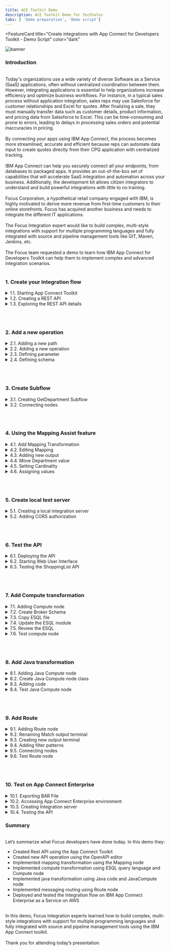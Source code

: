 ```yaml
---
title: ACE Toolkit Demo
description: ACE Toolkit Demo for TechSales
tabs: [ 'Demo preparation', 'Demo script']
---
```



<FeatureCard
  title="Create integrations with App Connect for Developers Toolkit - Demo Script"
  color="dark"
  >

![banner](./images/banner-ace-toolkit.jpg)

</FeatureCard>


<span id="place1"></span>

### **Introduction**
<br/>
Today's organizations use a wide variety of diverse Software as a Service (SaaS) applications, often without centralized coordination between them. However, integrating applications  is essential to help organizations increase efficiency and optimize business workflows. For instance, in a typical sales process without application integration, sales reps may use Salesforce for customer relationships and Excel for quotes. After finalizing a sale, they must manually transfer data such as customer details, product information, and pricing data from Salesforce to Excel. This can be time-consuming and prone to errors, leading to delays in processing sales orders and potential inaccuracies in pricing.
<br/><br/>
By connecting your apps using IBM App Connect, the process becomes more streamlined, accurate and efficient because reps can automate data input to create quotes directly from their CPQ application with centralized tracking.
<br/><br/>
IBM App Connect can help you securely connect all your endpoints, from databases to packaged apps. It provides  an out-of-the-box set of capabilities that will accelerate  SaaS integration and automation across your business. Additionally, the development kit allows citizen integrators to understand and build powerful integrations with little to no training.
<br/><br/>
Focus Corporation, a hypothetical retail company engaged with IBM, is highly motivated to derive more revenue from first-time customers to their online storefronts. Focus has acquired another business and needs to integrate the different IT applications.
<br/><br/>
The Focus Integration expert would like to build complex, multi-style integrations with support for multiple programming languages and fully integrated with source and pipeline management tools like GIT, Maven, Jenkins, etc. 
<br/><br/>
The Focus team requested a demo to learn how IBM App Connect for Developers Toolkit can help them to implement complex and advanced integration scenarios.
<br/><br/>


### **1. Create your Integration flow**

<details>
<summary>1.1. Starting App Connect Toolkit</summary><br/>

**Narration**

IBM App Connect is an industry-leading integration solution that connects any of your applications and data, no matter where they reside. With hundreds of prebuilt connectors and customizable templates, App Connect helps users of all skill levels rapidly connect Software as a Service (SaaS) applications and build integration flows.

The Focus team is looking for an advanced, fully customizable code platform. They would like to harness a lightweight, fast-performing engine that easily scales to support their growing needs. They need to enable support for multiple types of data integration, including event, application programming interfaces (APIs), services, sync/async, transactional batch processing and more. Focus Integration experts need to map data fields and transform data formats exchanged between applications, such as XML, JSON, CSV, EDIFACT, SWIFT and other industry protocols.

Because of that, they decided to explore IBM App Connect Enterprise for Developers (Toolkit). The Toolkit is an integrated development environment and graphical user interface based on the Eclipse platform. Focus Integration experts can use the IBM App Connect Enterprise Toolkit to build powerful integration applications, services, and APIs. And they can then deploy their integration solutions to the software run time, IBM App Connect Enterprise as a Service, containers, or a combination of those environments.

<hr/><br/>

**Action** &nbsp; 1.1.1.

Open your **App Connect Enterprise Toolkit** by clicking the icon on the Launchpad (MAC OS) or Desktop (Windows) or executing **ace toolkit** in terminal window.

  ![](images/start-toolkit-1.png)

<hr/><br/>


**Action** &nbsp; 1.1.2.

In the Workspace Launcher window, accept the default one. Click **Launch**.

  ![](images/start-toolkit-2.png)

<hr/><br/>


**Action** &nbsp; 1.1.3.

**Close** the *welcome page*.

  ![](images/start-toolkit-3.png)

***
</details>


<details>
<summary>1.2. Creating a REST API</summary><br/>

**Narration**

From the Integration Development perspective, Focus Integration experts can create all manner of integration flows, as well as manage connectivity between services and endpoints.

The Focus team would like to explore how easy is to create an API flow that implements different types of message transformation.

App Connect provides a specific type of project to support REST API implementations, which can either be based upon a Swagger (v2) specification document or an OpenAPI (v3) specification document. REST APIs can be authored and deployed from the IBM App Connect Enterprise Toolkit.

Let's see how easy is to create a REST API using the Toolkit. The Focus team will create a REST API from an existing OpenAPI v3 document.

<hr/><br/>

**Action** &nbsp; 1.2.1.

From the Application Development view click the **New...** hyperlink at the top right (A) and from the menu which appears, click on **REST API** (B).

  ![](images/create-rest-1.png)

<hr/><br/>


**Action** &nbsp; 1.2.2.

Type the Name **ShoppingListAPI** (A) and switch the radio button to the option labelled “**Import resources and operations defined in a REST API document**" (B) then click **Next** (C).

  ![](images/create-rest-2.png)

<hr/><br/>


**Action** &nbsp; 1.2.3.

You will be asked to import an OpenAPI 3 document either from the file system or your workspace. Using the radio button to “**Select from your workspace**” (A), select **ShoppingListAPI.json** from the json folder in the **HelperFiles** project (B) (note: if you don't see the HelperFiles project, maybe you forgot to import this project in the Demo Preparation part). Click **Next** (C).

  ![](images/create-rest-3.png)

<hr/><br/>


**Action** &nbsp; 1.2.4.

Click **Finish**.

  ![](images/create-rest-4.png)


***
</details>


<details>
<summary>1.3. Exploring the REST API details</summary><br/>

**Narration**

The Focus team created the REST API and they can see a summary page displaying details about the API such as its title and base URL. The next section down entitled Resources and Operations lists the operations in bright colors.

Focus developers can easily edit the API Document using the OpenAPI editor interface.

<hr/><br/>

**Action** &nbsp; 1.3.1.

Show the **API Details** (A) and **Resources and Operations** (B) sections.

  ![](images/api-doc-1.png)

<hr/><br/>


**Action** &nbsp; 1.3.2.

Click on **Edit API Document in OpenAPI editor**.

  ![](images/api-doc-2.png)

<hr/><br/>


**Action** &nbsp; 1.3.3.

If necessary, accept the incoming network connections.

  ![](images/api-doc-3.png)

<hr/><br/>


**Action** &nbsp; 1.3.4.

Show the *OpenAPI Editor*.

  ![](images/api-doc-4.png)


***
</details>

<br/><br/>

### **2. Add a new operation**

<details>
<summary>2.1. Adding a new path</summary><br/>

**Narration**

The Integration experts decided to create a new API operation to list the products of a specific department.

<hr/><br/>


**Action** &nbsp; 2.1.1.

On the **Path** section, on left menu, click on the **Plus** button.

  ![](images/new-path-1.png)

<hr/><br/>


**Action** &nbsp; 2.1.2.

Enter **/shoppinglist/{department}** as the new *Path* (A). You are welcome to enter a *summary* (B) and *description* (C). Then click **Add** (D).

  ![](images/new-path-2.png)


***
</details>

<details>
<summary>2.2. Adding a new operation</summary><br/>

**Narration**

They go ahead and create a new path with the GET operation in the ShoppingListAPI.

<hr/><br/>


**Action** &nbsp; 2.2.1.

On the **Operations** section of the new path, click on the **Plus** button.

  ![](images/new-oper-1.png)

<hr/><br/>


**Action** &nbsp; 2.2.2.

Select the **get** verb (A) and click **Add** (B).

  ![](images/new-oper-2.png)


***
</details>

<details>
<summary>2.3. Defining parameter</summary><br/>

**Narration**

This new path will receive the product department as parameter in the path request.

<hr/><br/>


**Action** &nbsp; 2.3.1.

Scroll down to see the *Parameter* section (A) and click **Add** button (B).

  ![](images/def-param-1.png)

<hr/><br/>


**Action** &nbsp; 2.3.2.

Enter **department** as *Parameter name* (A) and select **path** in *Located In* field (B).

  ![](images/def-param-2.png)

<hr/><br/>


**Action** &nbsp; 2.3.3.

Scroll down to see the checkbox list and select **Required** field (A). Then click **Add** (B).

  ![](images/def-param-3.png)

***
</details>


<details>
<summary>2.4. Defining schema</summary><br/>

**Narration**

Focus developers define the schema of the parameter as a simple string.

Great, Focus’ developers successfully created a new operation in the ShoppingListAPI!

<hr/><br/>


**Action** &nbsp; 2.4.1.

Scroll down to see the *Schema* section and type **department** as *Title* (A) and select **string** as *Type* (B).

  ![](images/def-schema-1.png)

<hr/><br/>


**Action** &nbsp; 2.4.2.

Scroll up and click **Save**.

  ![](images/def-schema-2.png)

<hr/><br/>


**Action** &nbsp; 2.4.3.

**Close** the OpenAPI editor.

***
</details>


<br/><br/>

### **3. Create Subflow**
<details>
<summary>3.1. Creating GetDepartment Subflow</summary><br/>

**Narration**

With IBM App Connect it is really simple to implement the logic of your API operation. The Focus team can easily create a subflow to do it!

<hr/><br/>


**Action** &nbsp; 3.1.1.

Back to the ShoppingListAPI description, open the **/shoppinglist/{department}** section.

  ![](images/create-subflow-1.png)

<hr/><br/>


**Action** &nbsp; 3.1.2.

Click **Create subflow**.

  ![](images/create-subflow-2.png)

***
</details>


<details>
<summary>3.2. Connecting nodes</summary><br/>

**Narration**

Here the Focus team has their subflow. A message flow is a sequence of processing steps that run in the integration runtime when an input message is received. You define a message flow by including a number of message flow nodes, each of which represents a set of actions that define a processing step.

In the flow editor, they can edit and change their flow. Message flows are created in the Toolkit using a drag and drop editor.

The flow is quite simple, consisting of only an Input and Output node. However, the Integration experts would like to explore how to do some message transformations. Let's see how simple is to do it!

<hr/><br/>

**Action** &nbsp; 3.2.1.

In the subflow, wire the **Input** node to the **Output** node (the *out* terminal of the *Input* node will be wired to the *in* terminal of the *Output* node)

  ![](images/connect-nodes-1.png)


***
</details>

<br/><br/>


### **4. Using the Mapping Assist feature**
<details>
<summary>4.1. Add Mapping Transformation</summary><br/>

**Narration**

First, they decided to explore the Mapping transformation.

<hr/><br/>


**Action** &nbsp; 4.1.1.

Open the **Transformation** section in the Palette.

  ![](images/add-mapping-1.png)

<hr/><br/>


**Action** &nbsp; 4.1.2.

Drag and drop a **Mapping** node on to the wire and its terminals will be connected for you (the out terminal of the Input node will be wired to the in terminal of the Mapping node, and the out terminal of the Mapping node will be wired to the in terminal of the Output node).

  ![](images/add-mapping-2.png)

***
</details>


<details>
<summary>4.2. Editing Mapping</summary><br/>

**Narration**

With a mapping, they can use the Graphical Data Mapping editor to take input (source) objects and transform them before they save the resulting output (target) objects.

<hr/><br/>


**Action** &nbsp; 4.2.1.

Double-click the **Mapping** node.

  ![](images/edit-mapping-1.png)

<hr/><br/>


**Action** &nbsp; 4.2.2.

Leave the default settings and click **Finish**.

  ![](images/edit-mapping-2.png)


***
</details>

<details>
<summary>4.3. Adding new output</summary><br/>

**Narration**

Initially, they will change the output object to use the Item JSON type.

<hr/><br/>


**Action** &nbsp; 4.3.1.

Click on “**Add an output object**” button.

  ![](images/new-output-1.png)

<hr/><br/>


**Action** &nbsp; 4.3.2.

On the “Select a map output” option, open (double click) the **ShoppingListAPI** (A), open the **JSON Types** (B) and select **Item - Rest API model** (C), then click **OK** (D).

  ![](images/new-output-2.png)


<hr/><br/>


**Action** &nbsp; 4.3.3.

Select the original **Message Assembly** (A), right click and select **delete** (B) (or press delete on your keyboard).

  ![](images/new-output-3.png)


***
</details>

<details>
<summary>4.4. Move Department value</summary><br/>

**Narration**

The input objects are shown on the left side of the canvas, and the output objects are shown on the right side. You can create connections between the input and output elements by clicking one element, and dragging the mouse to the element that you want to connect to.

The Focus team can easily link the Department input parameter to the Department parameter of Item JSON Type.

<hr/><br/>


**Action** &nbsp; 4.4.1.

Expand the **JSON** message assembly on the right (A), then expand the **Data** section underneath (B). Notice that department is listed as a *parameter* (C).

  ![](images/move-dept-1.png)

<hr/><br/>


**Action** &nbsp; 4.4.2.

On the left Message Assembly, open the **LocalEnvironment > REST > Input > Parameters**.

  ![](images/move-dept-2.png)


<hr/><br/>


**Action** &nbsp; 4.4.3.

Right-click the **department** entry (A) and select **Quick Link to Output** (B).

  ![](images/move-dept-3.png)

<hr/><br/>


**Action** &nbsp; 4.4.4.

In the dialog, scroll down and expand **Data : Item [1..1]** (A) and select **department:string [1..1]** (B).

  ![](images/move-dept-4.png)


***
</details>

<details>
<summary>4.5. Setting Cardinality</summary><br/>

**Narration**

They use the Quick Fix capability to solve the cardinality issue of the new mapping.

<hr/><br/>


**Action** &nbsp; 4.5.1.

Hover the mouse over the **Quick Fix** (light bulb) icon of the new *Move* box (A) and click the "**Set cardinality to first index**” link (B).

  ![](images/quick-fix-1.png)


***
</details>

<details>
<summary>4.6. Assigning values</summary><br/>

**Narration**

Now, for demo purposes, they will use the assign function to define a hard coded value to the name and description fields.  In this demo, they decided to use the description field to just inform the type of transformation node that is processing the transformation, in this case the Mapping node.

Great, Focus’ developers successfully created a mapping transformation in the ShoppingListAPI!

<hr/><br/>


**Action** &nbsp; 4.6.1.

On the new Message Assembly JSON, drag and drop the **name** field to the left (A).  IBM App Connect Enterprise places an **Assign** action for this field (B). 

  ![](images/assign-values-1.png)

<hr/><br/>


**Action** &nbsp; 4.6.2.

Select the **Assign** action (A). Under the **Properties** for the Assign action, enter “**Caramel Candy Bars**” for the name value (B).

  ![](images/assign-values-2.png)


<hr/><br/>


**Action** &nbsp; 4.6.3.

Repeat the same steps for the description field: drag and drop the **description** field to the left (A).  IBM App Connect Enterprise places an **Assign** action for this field (B). 

  ![](images/assign-values-3.png)

<hr/><br/>


**Action** &nbsp; 4.6.4.

Select the **Assign** action (A). Under the **Properties** for the Assign action, enter “**Request has been processed by Mapping Node**” for the name value (B).

*Note: In this demo, we are using the description field to just inform the node that is processing the transformation.*

  ![](images/assign-values-4.png)


<hr/><br/>


**Action** &nbsp; 4.6.5.

Click **File > Save all**.

  ![](images/assign-values-5.png)

***
</details>


<br/><br/>

### **5. Create local test server**
<details>
<summary>5.1. Creating a local integration server</summary><br/>

**Narration**

At this stage, they are ready to test the API. To publish the API, first they need to create a local integration server.

<hr/><br/>


**Action** &nbsp; 5.1.1.

Right-click **Integration Servers** in the **Integration Explorer** tab (A) and select **Create a local Integration Server** (B).

  ![](images/local-server-1.png)

<hr/><br/>


**Action** &nbsp; 5.1.2.

Keep the default values and click **Finish**.

  ![](images/local-server-2.png)

<hr/><br/>



**Action** &nbsp; 5.1.3.

On the *Success* Dialog click **OK**.

  ![](images/local-server-3.png)

<br/>

***
</details>

<details>
<summary>5.2. Adding CORS authorization</summary><br/>

**Narration**

Next, they need to configure the server so that the HTTP listener is enabled for CORS. 

<hr/><br/>


**Action** &nbsp; 5.2.1.

Expand the **TEST_SERVER** directory under the **Independent Resources** folder (A) and double-click the **server.conf.yaml** file (B) to open it in the IBM App Connect Enterprise text editor to the right.

  ![](images/cors-auth-1.png)

<hr/><br/>


**Action** &nbsp; 5.2.2.

Scroll down to the **HTTPConnector** section and paste the code below:

```
CORSEnabled: true
CORSAllowOrigins: '*'
CORSAllowMethods: 'GET,HEAD,POST,PUT,PATCH,DELETE,OPTIONS'
CORSAllowHeaders: 'Accept,Accept-Language,Content-Language,Content-Type'
```

<br/>

  ![](images/cors-auth-2.png)

<hr/><br/>



**Action** &nbsp; 5.2.3.

**Save** the changes to the **server.conf.yaml** file or click **File** (A) > **Save All** (B).

  ![](images/cors-auth-3.png)

<hr/><br/>



**Action** &nbsp; 5.2.4.

Back to the *Integration Explorer* view, right-click the **TEST_SERVER** (A) and select **Restart** (B).

  ![](images/cors-auth-4.png)

<hr/><br/>



**Action** &nbsp; 5.2.5.

Click **OK** on the Success dialog again.

  ![](images/cors-auth-5.png)

<br/>

***
</details>

<br/><br/>

### **6. Test the API**
<details>
<summary>6.1. Deploying the API</summary><br/>

**Narration**

Now, they need to deploy the ShoppingListAPI to the new Local Integration server. They can do it, by dragging and dropping the API to the new server.

<hr/><br/>


**Action** &nbsp; 6.1.1.

Deploy the REST API which we created earlier named **ShoppingListAPI** (A), by dragging and dropping it from the Application Development view on to the **TEST_SERVER** Integration Server (B).

  ![](images/deploy-api-1.png)

<hr/><br/>


**Action** &nbsp; 6.1.2.

On the *Progress Information* dialog, click **Close**.

  ![](images/deploy-api-2.png)


***
</details>


<details>
<summary>6.2. Starting Web User Interface</summary><br/>

**Narration**

At this moment, the Focus Integration experts are ready to test the API. They start the Web User Interface.

<hr/><br/>

**Action** &nbsp; 6.2.1.

Right-click **TEST_SERVER** (A) and select **Start Web User Interface** (B). 

  ![](images/start-wui-1.png)

***
</details>


<details>
<summary>6.3. Testing the ShoppingList API</summary><br/>

**Narration**

Select the ShoppingListAPI and the new Get Department operation. Note they can use the Try it capability, and enter any product department, for example “Candies”.

Great, the subflow was invoked and our mapping transformation created a response with our hard coded values. The Focus team verified it is really simple to implement a mapping transformation using IBM App Connect.

<hr/><br/>

**Action** &nbsp; 6.3.1.

Click the **ShoppingListAPI** tile in the web user interface. 

  ![](images/test-api-1.png)

<hr/><br/>


**Action** &nbsp; 6.3.2.

Select the **GET /shoppinglist/{department}** operation on the left. 

  ![](images/test-api-2.png)

<hr/><br/>


**Action** &nbsp; 6.3.3.

Click the **Try it** tab.

  ![](images/test-api-3.png)


<hr/><br/>


**Action** &nbsp; 6.3.4.

Enter any **department** name (by now, we are not checking the department) such as **Candies** (A). Click **Send** (B).

  ![](images/test-api-4.png)

<hr/><br/>


**Action** &nbsp; 6.3.5.

Show the **Response body**. Show the assigned name and description fields.

  ![](images/test-api-5.png)

***
</details>

<br/><br/>


### **7. Add Compute transformation**
<details>
<summary>7.1. Adding Compute node</summary><br/>

**Narration**

The Focus developers heard about ESQL language. Extended Structured Query Language (ESQL) is a programming language based on Structured Query Language (SQL) that is typically used to work with databases. ESQL is extended to access and manipulate data in messages and databases.

They would like to see how to use ESQL to transform and enrich messages using the Compute node.  Because of it, they decided to explore the Compute node transformation.

<hr/><br/>


**Action** &nbsp; 7.1.1.

Back to the **getDepartment.subflow** (A), open again the Transformation menu and drag and drop a **Compute** node (B).

  ![](images/add-compute-1.png)

<hr/><br/>

**Action** &nbsp; 7.1.2.

Readjust the connections of the *Input* and *Output* nodes to connect to the *Compute* node (the *out* terminal of the *Input* node will be wired to the *in* terminal of the *Compute* node, and the *out* terminal of the *Compute* node will be wired to the *in* terminal of the *Output* node).

  ![](images/add-compute-2.png)

<hr/><br/>


**Action** &nbsp; 7.1.3.

Click on the **Compute** node (A). On the Compute node's properties change the *Compute mode* to be “**LocalEnvironment and Message**” (B).

  ![](images/add-compute-3.png)

<hr/><br/>

**Action** &nbsp; 7.1.4.

**Save** the subflow (you can safely ignore the red crosses on the Compute node - we will fix these up in the next step!).

  ![](images/add-compute-4.png)

***
</details>

<details>
<summary>7.2. Create Broker Schema</summary><br/>

**Narration**

To simplify the demo, they decided to reuse a pre-created ESQL file.

First, they need to create a Broker Schema to include the ESQL file. A broker schema is a symbol space that defines the scope of uniqueness of the names of resources defined within it.

<hr/><br/>


**Action** &nbsp; 7.2.1.

Right click the **ShoppingListAPI**  and choose **New > Broker Schema**.

  ![](images/broker-schema-1.png)

<hr/><br/>


**Action** &nbsp; 7.2.2.

Type **utils** as the Schema name (A) and click **Finish** (B).

  ![](images/broker-schema-2.png)

<hr/><br/>


**Action** &nbsp; 7.2.3.

On the *New Broker Schema* dialog, click **OK**.

  ![](images/broker-schema-3.png)


***
</details>

<details>
<summary>7.3. Copy ESQL file</summary><br/>

**Narration**

Next, Focus developers will copy the pre-created ESQL file to the broker schema folder.

<hr/><br/>

**Action** &nbsp; 7.3.1.

Switch to the Resource perspective using the menu **Window > Perspective > Open Perspective > Other…**

  ![](images/copy-esql-1.png)


<hr/><br/>

**Action** &nbsp; 7.3.2.

Choose **Resource** (A) and click **Open** (B).

  ![](images/copy-esql-2.png)

<hr/><br/>

**Action** &nbsp; 7.3.3.

Using the Project Explorer view, open the *HelperFiles* project and the **utils** folder, right click on the **Compute.esql** file (A) and select **Copy** (B).

  ![](images/copy-esql-3.png)

<hr/><br/>

**Action** &nbsp; 7.3.4.

On the **ShoppingListAPI** project, right click on the **utils** folder, and select **Paste**.

  ![](images/copy-esql-4.png)


<hr/><br/>

**Action** &nbsp; 7.3.5.

Switch back to the *Integration Development* perspective using the **Window > Perspective > Open Perspective > Integration Development** menu.

  ![](images/copy-esql-5.png)


***
</details>

<details>
<summary>7.4. Update the ESQL module</summary><br/>

**Narration**

Now, they just need to update the Compute node to use the new ESQL file. They will use a specific module of the ESQL file: the getDepartment.

<hr/><br/>

**Action** &nbsp; 7.4.1.

Return to the *getDepartment* subflow and click on **Compute** node again.

  ![](images/update-esql-1.png)


<hr/><br/>

**Action** &nbsp; 7.4.2.

On the Compute node's properties, you need to update the *ESQL module* property. Click **Browse** button.

  ![](images/update-esql-2.png)

<hr/><br/>

**Action** &nbsp; 7.4.3.

Select **{utils}:getDepartment_Compute** (A) and click **OK** (B).

  ![](images/update-esql-3.png)

<hr/><br/>

**Action** &nbsp; 7.4.4.

**Save** the subflow.

  ![](images/update-esql-4.png)

***
</details>

<details>
<summary>7.5. Review the ESQL</summary><br/>

**Narration**

Let's review the ESQL file. Focus developers can create and modify their ESQL code in the ESQL editor.

The ESQL code for each of your nodes is contained within a module in an ESQL file. Here they have a specific module for getDepartment operation.  The module is simple; just select the Item where the Department value equals the Department parameter.

All three items are hardcoded and created in the Initialise procedure. In a real scenario, this data should be retrieved from the Products database or Product system.

<hr/><br/>

**Action** &nbsp; 7.5.1.

**Double click** on the **Compute** node, to see the ESQL file.

  ![](images/review-esql-1.png)


<hr/><br/>

**Action** &nbsp; 7.5.2.

Show the **getDepartment_Compute Module**.

  ![](images/review-esql-2.png)

<hr/><br/>

**Action** &nbsp; 7.5.3.

Scroll down and show the **Initialise Procedure**.

  ![](images/review-esql-3.png)

<hr/><br/>

**Action** &nbsp; 7.5.4.

**Close** the ESQL file.

  ![](images/review-esql-4.png)


***
</details>

<details>
<summary>7.6. Test compute node</summary><br/>

**Narration**

At this moment, the Focus Integration experts are ready to test the new API. They just need to redeploy the API and use the Web User Interface again to test it.

Now, they will test using the three available departments: Candies, Snacks and Bakery.

Great, the subflow was invoked and our compute transformation created a response with our hard coded values. The Focus team verified how simple it is to use ESQL query language to implement message transformations.

<hr/><br/>

**Action** &nbsp; 7.6.1.

Re-deploy the REST API, by dragging and dropping the **ShoppingListAPI** again from the Application Development view on to the **TEST_SERVER** Integration Server.

  ![](images/test-compute-1.png)


<hr/><br/>

**Action** &nbsp; 7.6.2.

On the Progress Information dialog, click **Close**.

  ![](images/test-compute-2.png)

<hr/><br/>

**Action** &nbsp; 7.6.3.

On your browser, refresh the **Web User Interface** page.

<hr/><br/>

**Action** &nbsp; 7.6.4.

Open again the **ShoppingListAPI** (A), **GET /shoppinglist/{department}** (B), and **Try it** tab (C).

  ![](images/test-compute-4.png)

<hr/><br/>

**Action** &nbsp; 7.6.5.

Enter a **department** name (it could be Candies, Snacks or Bakery)  (A). Click **Send** (B).

*Note: You are welcome to try any of the three departments or try a different one to see the 404 Not Found message*.

  ![](images/test-compute-5.png)

<hr/><br/>

**Action** &nbsp; 7.6.6.

Show the **Response** body.

  ![](images/test-compute-6.png)


***
</details>

<br/><br/>

### **8. Add Java transformation**
<details>
<summary>8.1. Adding Java Compute node</summary><br/>

**Narration**

Great, now the Focus Developers would like to see how to use Java code to tailor the behavior of their integration messages.

They want to learn how to use the JavaCompute node to examine the content of an input message, transform a message, and build new messages.

Because of this, they decided to explore the JavaCompute node.

<hr/><br/>

**Action** &nbsp; 8.1.1.

Back to the *getDepartment.subflow*, open again the *Transformation* menu and drag and drop a **JavaCompute** node.

  ![](images/add-javacompute-1.png)

<hr/><br/>

**Action** &nbsp; 8.1.2.

Readjust the connections of the Input and output node to connect to the Java Compute node (the *out* terminal of the *Input* node will be wired to the *in* terminal of the *Java Compute* node, and the *out* terminal of the *Java Compute* node will be wired to the *in* terminal of the *Output* node).

  ![](images/add-javacompute-2.png)


***
</details>

<details>
<summary>8.2. Create Java Compute node class</summary><br/>

**Narration**

With the App Connect toolkit, they can use the same tool that they use to create Integration flow to create Java code. Alternatively, if they want to share Java classes across multiple solutions, they can store Java code in a shared library and refer to that library from one or more applications that contain message flows with JavaCompute nodes

However, the developers decided to try the Java Compute node class wizard to create template code to accelerate the development process. They selected the Modifying message class template, and in few seconds, they have a skeleton java code to manipulate and transform the integration message.

<hr/><br/>

**Action** &nbsp; 8.2.1.

*Double click* the **Java Compute** node.

  ![](images/create-javaclass-1.png)

<hr/><br/>

**Action** &nbsp; 8.2.2.

On the *New JavaCompute node class* dialog, accept the default values and click **Next**.

  ![](images/create-javaclass-2.png)

<hr/><br/>

**Action** &nbsp; 8.2.3.

Select **Modifying message class** template (A) and click **Next** (B).

  ![](images/create-javaclass-3.png)

<hr/><br/>

**Action** &nbsp; 8.2.4.

On the Java Settings view, accept the default values and click **Next**.

  ![](images/create-javaclass-4.png)

<hr/><br/>

**Action** &nbsp; 8.2.5.

Accept the default Project name and click **Finish**.

  ![](images/create-javaclass-5.png)


***
</details>

<details>
<summary>8.3. Adding code</summary><br/>

**Narration**

For this demo, they will only add a simple message code to create elements in the JSON message, for example add a new Apple Pie product item.

<hr/><br/>


**Action** &nbsp; 8.3.1.

On the *GetDepartment_JavaCompute* class, **copy and paste the code below**, below the *Add user code below* comment.
```
MbElement outRoot = outMessage.getRootElement();
MbElement outJsonRoot = outRoot.createElementAsLastChild(MbJSON.PARSER_NAME);
MbElement outJsonData = outJsonRoot.createElementAsLastChild(MbElement.TYPE_NAME, MbJSON.DATA_ELEMENT_NAME, null);
outJsonData.createElementAsLastChild(MbElement.TYPE_NAME_VALUE, "name", "Apple Pie");
outJsonData.createElementAsLastChild(MbElement.TYPE_NAME_VALUE, "department", "Bakery");
outJsonData.createElementAsLastChild(MbElement.TYPE_NAME_VALUE, "description", "Request has been processed by Java Compute Node.");
```

<br/>

  ![](images/add-code-1.png)

<hr/><br/>


**Action** &nbsp; 8.3.2.

To solve the imports issue, click on **Source > Organize Imports** menu.

  ![](images/add-code-2.png)

<hr/><br/>


**Action** &nbsp; 8.3.3.

Click **File > Save All**.

  ![](images/add-code-3.png)

<hr/><br/>


**Action** &nbsp; 8.3.4.

**Close** the Java class.

  ![](images/add-code-4.png)

***
</details>

<details>
<summary>8.4. Test Java Compute node</summary><br/>

**Narration**

At this moment, the Focus Integration experts are ready to test the new API using the JavaCompute node. They just need to redeploy the API and use the Web User Interface again to test it.

Now, they will test using the Bakery department only.

Great, the subflow was invoked and our java compute transformation created a response with our hard coded Apple Pie product. The Focus team verified how simple it is to use Java code to implement message transformation.

<hr/><br/>


**Action** &nbsp; 8.4.1.

Re-deploy the REST API, by dragging and dropping the **ShoppingListAPI** again from the Application Development view on to the **TEST_SERVER** Integration Server.

  ![](images/test-java-1.png)

<hr/><br/>


**Action** &nbsp; 8.4.2.

On the Progress Information dialog, click **Close**.

  ![](images/test-java-2.png)

<hr/><br/>


**Action** &nbsp; 8.4.3.

On your browser, **refresh** the *Web User Interface* page.

<hr/><br/>


**Action** &nbsp; 8.4.4.

Open again the **ShoppingListAPI** (A), **GET /shoppinglist/{department}** (B), **Try it** tab (C).

  ![](images/test-java-4.png)

<hr/><br/>


**Action** &nbsp; 8.4.5.

Enter **Bakery** as **department** name (A). Click **Send** (B).

  ![](images/test-java-5.png)

<hr/><br/>


**Action** &nbsp; 8.4.6

Show the **Response** body.

  ![](images/test-java-6.png)

***
</details>

<br/><br/>

### **9. Add Route**
<details>
<summary>9.1. Adding Route node</summary><br/>

**Narration**

Finally, they want to see how they can route messages through different paths in a message flow, based on the content of the message using a Route node.

Focus Integration experts decided to add a route node to route messages through all different transformation nodes based on the department parameter.  The idea is to redirect to Mapping node only messages to Candies department, redirect to Compute node only messages to Snacks department and redirect to Java node only messages to Bakery department.

Let's see how to do it!

<hr/><br/>


**Action** &nbsp; 9.1.1.

Back to the getDepartment subflow, open the **Routing** menu and drag and drop a **Route** node.

  ![](images/add-route-1.png)


<hr/><br/>

**Action** &nbsp; 9.1.2.

Delete all existing wiring and connect the **Input** node to the new **Route** node.

  ![](images/add-route-2.png)


***
</details>

<details>
<summary>9.2. Renaming Match output terminal</summary><br/>

**Narration**

Initially, they need to rename the existing Match output terminal to mapping. And connect this terminal with the Mapping node.

<hr/><br/>

**Action** &nbsp; 9.2.1.

Right click on **Route** node (A) and select **Rename Output Terminal** (B).

  ![](images/rename-terminal-1.png)

<hr/><br/>


**Action** &nbsp; 9.2.2

*On Select output terminal to rename* field, select **Match** (A). In the *Enter new name for the selected output terminal*, enter **mapping** (B). Then click **OK** (C).

  ![](images/rename-terminal-2.png)

<hr/><br/>


**Action** &nbsp; 9.2.3.

Wire the **mapping** output terminal from **Route** node to the **in** terminal of the **Mapping node**.

  ![](images/rename-terminal-3.png)


***
</details>

<details>
<summary>9.3. Creating new output terminal</summary><br/>

**Narration**

Second, they need to create two more output terminals to the compute and java transformation nodes. Connect these terminals to the Compute and JavaCompute nodes.

<hr/><br/>

**Action** &nbsp; 9.3.1.

Right click on **Route** node (A) and select **Add Output Terminal** (B).

  ![](images/new-terminal-1.png)

<hr/><br/>


**Action** &nbsp; 9.3.2.

Enter **compute** as the name of the new output terminal (A) and click **OK** (B).

  ![](images/new-terminal-2.png)

<hr/><br/>


**Action** &nbsp; 9.3.3.

Repeat the same steps to create the java terminal: Right click on **Route** node (A) and select **Add Output Terminal** (B).

  ![](images/new-terminal-3.png)

<hr/><br/>


**Action** &nbsp; 9.3.4.

Enter **java** as the name of the new output terminal (A) and click **OK** (B).

  ![](images/new-terminal-4.png)

<hr/><br/>


**Action** &nbsp; 9.3.5.

Wire the **compute** output terminal from **Route** node to the **in** terminal of the **Compute** node.

*Note: if you click the output terminals from Route, you will see a dialog to select the terminal that you want to wire.*

  ![](images/new-terminal-5.png)

<hr/><br/>


**Action** &nbsp; 9.3.6.

Repeat the same steps to wire the **java** output terminal from **Route** node to the **in** terminal of the **Java Compute** node.

*Note: if you click the output terminals from Route, you will see a dialog to select the terminal that you want to wire.*

  ![](images/new-terminal-6.png)

***
</details>

<details>
<summary>9.4. Adding filter patterns</summary><br/>

**Narration**

Great! Now, they are ready to define the filter table. The Route node uses XPath expressions to control processing.

Focus developers define the three XPath expressions, one for each transformation node.  The filter table map the XPath with the specific output terminal. The XPath is checking the department parameter value for each department.

<hr/><br/>

**Action** &nbsp; 9.4.1.

Click on the **Route** node.

  ![](images/filter-patterns-1.png)

<hr/><br/>


**Action** &nbsp; 9.4.2.

On the Filter table, click **Add** button.

  ![](images/filter-patterns-2.png)

<hr/><br/>


**Action** &nbsp; 9.4.3.

Enter **$LocalEnvironment/REST/Input/Parameters/department="Candies"** in the *Filter pattern* field (A) and select **mapping** as the *Routing output terminal* (B). Then click **OK** (C).

*Note: During the copy and paste you should have some issues with “ “,  because of that, we recommend typing the “ “ again in the Filter pattern field.*

  ![](images/filter-patterns-3.png)

<hr/><br/>


**Action** &nbsp; 9.4.4.

Click **Add** button again.

  ![](images/filter-patterns-4.png)

<hr/><br/>


**Action** &nbsp; 9.4.5.

Enter **$LocalEnvironment/REST/Input/Parameters/department="Snacks”** in the *Filter pattern* field (A) and select **compute** as the *Routing output terminal* (B). Then click **OK** (C).

*Note: During the copy and paste you should have some issues with “ “,  because of that, we recommend typing the “ “ again in the Filter pattern field.*

  ![](images/filter-patterns-5.png)

<hr/><br/>


**Action** &nbsp; 9.4.6.

Click **Add** button again.

  ![](images/filter-patterns-6.png)

<hr/><br/>


**Action** &nbsp; 9.4.7.

Enter **$LocalEnvironment/REST/Input/Parameters/department="Bakery”** in the *Filter pattern* field (A) and select **java** as the *Routing output terminal* (B). Then click **OK** (C).

*Note: During the copy and paste you should have some issues with “ “,  because of that, we recommend typing the “ “ again in the Filter pattern field.*

  ![](images/filter-patterns-7.png)

***
</details>

<details>
<summary>9.5. Connecting nodes</summary><br/>

**Narration**

Finally, the Focus team connects all the nodes to finalize the flow.

<hr/><br/>

**Action** &nbsp; 9.5.1.

Wire the *out* terminal of **Mapping**, **Compute** and **Java Compute** nodes to the *in* terminal of the **Output** node.

  ![](images/route-connect-1.png)

<hr/><br/>


**Action** &nbsp; 9.5.2.

Wire the *default* and *failure* terminal of **Route** node to the *in* terminal of the **Output** node.

  ![](images/route-connect-2.png)

<hr/><br/>


**Action** &nbsp; 9.5.3.

Click **File > Save All**.

  ![](images/route-connect-3.png)



***
</details>

<details>
<summary>9.6. Test Route node</summary><br/>

**Narration**

At this stage, the Focus Integration experts are ready to test the new API using the route node. They just need to redeploy the API and use the Web User Interface again to test it.

Now, they will test using all three departments: Candies, Bakery and Snacks.

Great, the subflow was invoked and  the message is routed through all different transformation nodes based on the department parameter.

<hr/><br/>


**Action** &nbsp; 9.6.1.

Re-deploy the REST API, by dragging and dropping the **ShoppingListAPI** again from the Application Development view on to the **TEST_SERVER** Integration Server.

  ![](images/test-route-1.png)

<hr/><br/>


**Action** &nbsp; 9.6.2.

On the Progress Information dialog, click **Close**.

  ![](images/test-route-2.png)

<hr/><br/>


**Action** &nbsp; 9.6.3.

On your browser, **refresh** the **Web User Interface** page.

<hr/><br/>


**Action** &nbsp; 9.6.4.

Open again the **ShoppingListAPI** (A), **GET /shoppinglist/{department}** (B), **Try it** tab (C).

  ![](images/test-java-4.png)

<hr/><br/>


**Action** &nbsp; 9.6.5.

Enter **Candies** (or Bakery, or Snacks) as **department** name (A). Click **Send** (B).

*Note: You are welcome to try any of the three departments.*

  ![](images/test-route-5.png)

<hr/><br/>


**Action** &nbsp; 9.6.6.

Show the **Response** body and show that each department is processed by different Transformation node (show the description field).

  ![](images/test-route-6.png)

***
</details>

<br/><br/>

### **10. Test on App Connect Enterprise**
<details>
<summary>10.1. Exporting BAR File</summary><br/>

**Narration**

At this stage, the Focus team is ready to deploy their Integration flow in an App Connect Server. They just need to generate a BAR (broker archive) file. The App Connect Enterprise server uses BAR files to save compiled message flows, libraries, and other elements critical to the Integration flow.

<hr/><br/>

**Action** &nbsp; 10.1.1.

Right click the **ShoppingListAPI** (A) and choose **New > BAR file** (B).

  ![](images/bar-file-1.png)

<hr/><br/>

**Action** &nbsp; 10.1.2.

On the *New Bar file* dialog, type **shoppinglist** as the bar file name (A) and click **Finish** (B).

  ![](images/bar-file-2.png)

<hr/><br/>

**Action** &nbsp; 10.1.3.

On the *Prepare screen*, mark the **REST APIs** checkbox (A). Check **Compile and in-line resources** (B). Click **Build and Save** (C).

  ![](images/bar-file-3.png)

<hr/><br/>

**Action** &nbsp; 10.1.4.

Now, a popup window displays *Operation completed successfully*. Click **OK**.

  ![](images/bar-file-4.png)

***
</details>

<details>
<summary>10.2. Accessing App Connect Enterprise environment</summary><br/>

**Narration**

IBM App Connect is an industry-leading integration solution that connects any of your applications and data, no matter where they reside. With hundreds of prebuilt connectors and customizable templates, App Connect helps users of all skill levels rapidly connect Software as a Service (SaaS) applications and build integration flows.

For this demo, Focus Corp is using a trial account of IBM App Connect Enterprise as a Service on AWS.

<hr/><br/>

**Action** &nbsp; 10.2.1.

In your email inbox (that you used to create the App Connect trial account), search for **IBM SaaS** (A), open the ”**Your IBM App Connect trial is ready**” email (B).

  ![](images/ace-access-1.png)

<hr/><br/>


**Action** &nbsp; 10.2.2.

Now, click the **Access trial** button.

  ![](images/ace-access-2.png)

<hr/><br/>


**Action** &nbsp; 10.2.3.

**Log in** with your App Connect *username* and *password*.

  ![](images/ace-access-3.png)

<hr/><br/>


**Action** &nbsp; 10.2.4

Use the Instance switcher to change to the **Dashboard** instance.

  ![](images/ace-access-4.png)

***
</details>

<details>
<summary>10.3. Creating Integration server</summary><br/>

**Narration**

Focus integration experts begin in the IBM App Connect Dashboard. Here they can administer integration servers and integration runtimes, which are deployed from the BAR files mentioned earlier. They want to deploy the Integration flow defined in the previous steps.

Because they need to deploy a simple integration, let’s select with the Quick start integration type.

Now they need to provide the BAR file. The BAR file contains all the resources that are needed to deploy an integration. The BAR file parameters will expose both the integration and its operations.

They can use the Configuration component to apply any customizations to the integration server when they deploy it. For their scenario, they don’t need to use the configuration package.

Now, they need to define a name for their Integration server, for example shoppinglist.

That is it! After few minutes their server should be ready with their integration flow.

<hr/><br/>

**Action** &nbsp; 10.3.1.

Click **Deploy integrations**.

  ![](images/inter-server-1.png)

<hr/><br/>

**Action** &nbsp; 10.3.2.

Select **Quick start integration** option (A) and click **Next** (B).

  ![](images/inter-server-2.png)

<hr/><br/>

**Action** &nbsp; 10.3.3.

Click to upload your BAR File. And select the **shoppinglist.bar** (A) file (it is in your workspace folder in a Bar Files directory). And click **Next** (B).

  ![](images/inter-server-3.png)

<hr/><br/>

**Action** &nbsp; 10.3.4.

You don’t need any Integration configuration, click **Next**.

  ![](images/inter-server-4.png)

<hr/><br/>

**Action** &nbsp; 10.3.5.

Enter the Integration Server name as **shoppinglist** (A). Disable the option to **Force Flow Basic Auth** (B). Then click **Create** (C).

  ![](images/inter-server-5.png)

<hr/><br/>

**Action** &nbsp; 10.3.6.

The deployment process takes up to 5 minutes, **refresh** the browser to see the BAR file deployed and started.

  ![](images/inter-server-6.png)

***
</details>

<details>
<summary>10.4. Testing the API</summary><br/>

**Narration**

To finalize, the Focus Integration experts would like to test the new API in the App Connect Enterprise environment. They just need to open the Integration server and the API.

Now, using the Try it capability, they will test using all three departments: Candies, Bakery and Snacks.

Great, the subflow was invoked and the message is routed through all different transformation nodes based on the department parameter.

<hr/><br/>

**Action** &nbsp; 10.4.1.

Click the **shoppinglist** server icon.

  ![](images/final-test-1.png)

<hr/><br/>

**Action** &nbsp; 10.4.2.

Click the **ShoppingListAPI** icon.

  ![](images/final-test-2.png)

<hr/><br/>

**Action** &nbsp; 10.4.3.

Ignore the Open API Validation errors. Click on **GET /shoppinglist/{department}**,

  ![](images/final-test-3.png)

<hr/><br/>

**Action** &nbsp; 10.4.4.

Open the **Try it** tab.

  ![](images/final-test-4.png)

<hr/><br/>

**Action** &nbsp; 10.4.5.

Enter **Candies** (or **Bakery**, or **Snacks**) as *department* name (A). Click **Send** (B).

*Note: You are welcome to try any of the three departments.*

  ![](images/final-test-5.png)

<hr/><br/>

**Action** &nbsp; 10.4.6.

Show the **Response** body and show that each department is processed by different Transformation node (show the description field).

  ![](images/final-test-6.png)

***
</details>


### **Summary**

<br/>
Let’s summarize what Focus developers have done today. In this demo they: <br/>
<ul>
<li>Created Rest API using the App Connect Toolkit</li>
<li>Created new API operation using the OpenAPI editor</li>
<li>Implemented mapping transformation using the Mapping node</li>
<li>Implemented compute transformation using ESQL query language and Compute node</li>
<li>Implemented java transformation using Java code and JavaCompute node</li>
<li>Implemented messaging routing using Route node</li>
<li>Deployed and tested the Integration flow on IBM App Connect Enterprise as a Service on AWS</li>
</ul><br/>
In this demo, Focus Integration experts learned how to build complex, multi-style integrations with support for multiple programming languages and fully integrated with source and pipeline management tools using the IBM App Connect toolkit.
<br/><br/>
Thank you for attending today’s presentation.
<br/>
